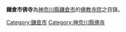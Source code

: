 '''鎌倉市佛寺'''為[[神奈川縣|神奈川縣]][[鎌倉市|鎌倉市]]的[[佛教|佛教]][[寺院|寺院]]之目錄。
{{Commonscat|Temples in Kamakura|鎌倉市寺院}}

[[Category:鎌倉市|Category:鎌倉市]]
[[Category:神奈川縣佛寺|Category:神奈川縣佛寺]]